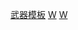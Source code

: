 {{template category
|type = 信息框
|description = 與[[武器|武器]]相關的信息框模板。
|help = 
}}

[[Category:武器模板|]]
[[Category:軍事信息框模板|W]]
[[Category:技术和应用科学信息框模板|W]]